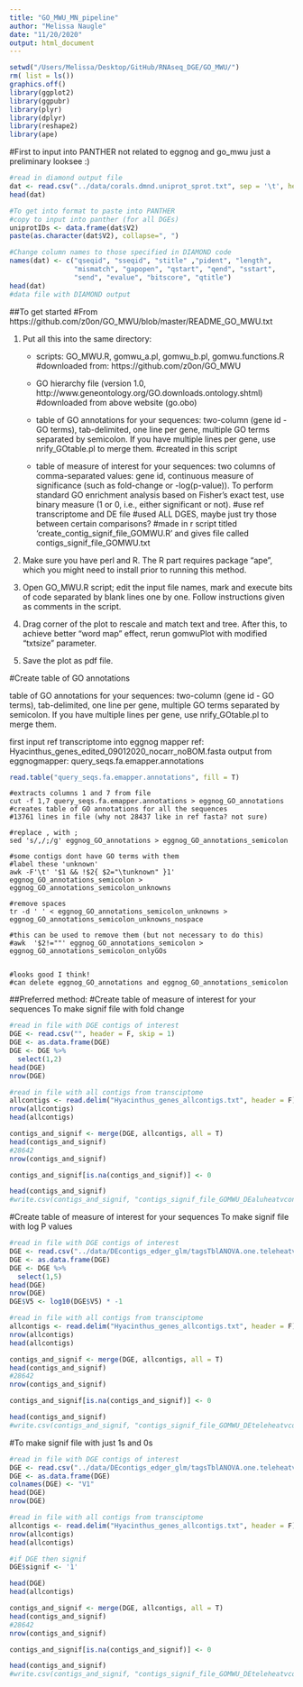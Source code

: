 ```yaml
---
title: "GO_MWU_MN_pipeline"
author: "Melissa Naugle"
date: "11/20/2020"
output: html_document
---
```



```r
setwd("/Users/Melissa/Desktop/GitHub/RNAseq_DGE/GO_MWU/")
rm( list = ls())
graphics.off()
library(ggplot2)
library(ggpubr)
library(plyr)
library(dplyr)
library(reshape2)
library(ape)
```

#First to input into PANTHER 
not related to eggnog and go_mwu 
just a preliminary looksee :)

```r
#read in diamond output file
dat <- read.csv("../data/corals.dmnd.uniprot_sprot.txt", sep = '\t', header = F)
head(dat)

#To get into format to paste into PANTHER
#copy to input into panther (for all DGEs)
uniprotIDs <- data.frame(dat$V2)
paste(as.character(dat$V2), collapse=", ")

#Change column names to those specified in DIAMOND code
names(dat) <- c("qseqid", "sseqid", "stitle" ,"pident", "length", 
                "mismatch", "gapopen", "qstart", "qend", "sstart", 
                "send", "evalue", "bitscore", "qtitle")
head(dat)
#data file with DIAMOND output 


```


##To get started
#From https://github.com/z0on/GO_MWU/blob/master/README_GO_MWU.txt

1. Put all this into the same directory:
	- scripts: GO_MWU.R, gomwu_a.pl, gomwu_b.pl, gomwu.functions.R
	#downloaded from: https://github.com/z0on/GO_MWU
	
	- GO hierarchy file 
		(version 1.0, http://www.geneontology.org/GO.downloads.ontology.shtml)
		#downloaded from above website (go.obo)
		
	- table of GO annotations for your sequences: two-column (gene id - GO terms), 
		tab-delimited, one line per gene, multiple GO terms separated by semicolon. 
		If you have multiple lines per gene, use nrify_GOtable.pl to merge them.
		#created in this script
		
	- table of measure of interest for your sequences: two columns of comma-separated 
		values: gene id, continuous measure of significance (such as fold-change or 
		-log(p-value)). To perform standard GO enrichment analysis based on Fisher's 
		exact test, use binary measure (1 or 0, i.e., either significant or not).
		#use ref transcriptome and DE file 
		#used ALL DGES, maybe just try those between certain comparisons?
		#made in r script titled 'create_contig_signif_file_GOMWU.R' and gives file called contigs_signif_file_GOMWU.txt
		

2. Make sure you have perl and R. The R part requires package "ape", which 
you might need to install prior to running this method.

3. Open GO_MWU.R script; edit the input file names, mark and execute bits of code
separated by blank lines one by one. Follow instructions given as comments in the script.

4. Drag corner of the plot to rescale and match text and tree. After this, to
achieve better "word map" effect, rerun gomwuPlot with modified "txtsize" parameter.

5. Save the plot as pdf file.


#Create table of GO annotations

table of GO annotations for your sequences: two-column (gene id - GO terms), 
		tab-delimited, one line per gene, multiple GO terms separated by semicolon. 
		If you have multiple lines per gene, use nrify_GOtable.pl to merge them.
		
first input ref transcriptome into eggnog mapper 
ref: Hyacinthus_genes_edited_09012020_nocarr_noBOM.fasta
output from eggnogmapper: query_seqs.fa.emapper.annotations

```r
read.table("query_seqs.fa.emapper.annotations", fill = T)


```


```unix


#extracts columns 1 and 7 from file 
cut -f 1,7 query_seqs.fa.emapper.annotations > eggnog_GO_annotations
#creates table of GO annotations for all the sequences
#13761 lines in file (why not 28437 like in ref fasta? not sure)

#replace , with ;
sed 's/,/;/g' eggnog_GO_annotations > eggnog_GO_annotations_semicolon

#some contigs dont have GO terms with them
#label these 'unknown'
awk -F'\t' '$1 && !$2{ $2="\tunknown" }1' eggnog_GO_annotations_semicolon > eggnog_GO_annotations_semicolon_unknowns

#remove spaces
tr -d ' ' < eggnog_GO_annotations_semicolon_unknowns > eggnog_GO_annotations_semicolon_unknowns_nospace

#this can be used to remove them (but not necessary to do this)
#awk  '$2!=""' eggnog_GO_annotations_semicolon >  eggnog_GO_annotations_semicolon_onlyGOs


#looks good I think!
#can delete eggnog_GO_annotations and eggnog_GO_annotations_semicolon
```

##Preferred method:
#Create table of measure of interest for your sequences
To make signif file with fold change

```r

#read in file with DGE contigs of interest 
DGE <- read.csv("", header = F, skip = 1)
DGE <- as.data.frame(DGE)
DGE <- DGE %>%
  select(1,2)
head(DGE)
nrow(DGE)

#read in file with all contigs from transciptome
allcontigs <- read.delim("Hyacinthus_genes_allcontigs.txt", header = F)
nrow(allcontigs)
head(allcontigs)

contigs_and_signif <- merge(DGE, allcontigs, all = T)
head(contigs_and_signif)
#28642 
nrow(contigs_and_signif)

contigs_and_signif[is.na(contigs_and_signif)] <- 0

head(contigs_and_signif)
#write.csv(contigs_and_signif, "contigs_signif_file_GOMWU_DEaluheatvcontrol_foldchange.csv", row.names = F, quote = F)

```













#Create table of measure of interest for your sequences
To make signif file with log P values

```r

#read in file with DGE contigs of interest 
DGE <- read.csv("../data/DEcontigs_edger_glm/tagsTblANOVA.one.teleheatvcontrolFDR0.05.csv", header = T, skip = 1)
DGE <- as.data.frame(DGE)
DGE <- DGE %>%
  select(1,5)
head(DGE)
nrow(DGE)
DGE$V5 <- log10(DGE$V5) * -1

#read in file with all contigs from transciptome
allcontigs <- read.delim("Hyacinthus_genes_allcontigs.txt", header = F)
nrow(allcontigs)
head(allcontigs)

contigs_and_signif <- merge(DGE, allcontigs, all = T)
head(contigs_and_signif)
#28642 
nrow(contigs_and_signif)

contigs_and_signif[is.na(contigs_and_signif)] <- 0

head(contigs_and_signif)
#write.csv(contigs_and_signif, "contigs_signif_file_GOMWU_DEteleheatvcontrol_logpvalues.csv", row.names = F, quote = F)

```

#To make signif file with just 1s and 0s 

```r

#read in file with DGE contigs of interest 
DGE <- read.csv("../data/DEcontigs_edger_glm/tagsTblANOVA.one.teleheatvcontrolFDR0.05.csv", header = F, skip = 1)[,1]
DGE <- as.data.frame(DGE)
colnames(DGE) <- "V1"
head(DGE)
nrow(DGE)

#read in file with all contigs from transciptome
allcontigs <- read.delim("Hyacinthus_genes_allcontigs.txt", header = F)
nrow(allcontigs)
head(allcontigs)

#if DGE then signif
DGE$signif <- '1'

head(DGE)
head(allcontigs)

contigs_and_signif <- merge(DGE, allcontigs, all = T)
head(contigs_and_signif)
#28642 
nrow(contigs_and_signif)

contigs_and_signif[is.na(contigs_and_signif)] <- 0

head(contigs_and_signif)
#write.csv(contigs_and_signif, "contigs_signif_file_GOMWU_DEteleheatvcontrol.csv", row.names = F, quote = F)
```







